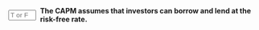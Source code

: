 ::: {.question-block}

<form onsubmit="event.preventDefault(); checkAnswerBox('module4_tf_q80','T')" style="display: flex; align-items: center; gap: 8px;">
<input type="text" id="module4_tf_q80" name="module4_tf_q80" maxlength="1" placeholder="T or F" style="width: 55px;" data-correct-answer="T" /> 
<label for="module4_tf_q80"><strong>The CAPM assumes that investors can borrow and lend at the risk-free rate.</strong></label>
</form>

<div id="feedback-module4_tf_q80" class="feedback" data-status="" style="display:none;">
The sentence is TRUE. This is a simplifying assumption of the CAPM.
</div>

:::